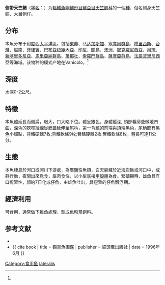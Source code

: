 {{Speciesbox
| status = NE
| status_system = 
| image = 
| genus = Apogon
| species = lateralis
| authority = Valenciennes, 1832<ref name='id7216'>{{cite web| url =http://www.bioinfo.cn/db05/BjdwSpecies.php?action=view&id=7216| title =侧带天竺鲷| work =中国动物物种编目数据库| publisher =中国科学院微生物研究所| author =中国科学院动物研究所| accessdate =2009-04-16| deadurl =yes| archiveurl =https://web.archive.org/web/20160305051658/http://www.bioinfo.cn/db05/BjdwSpecies.php?action=view&id=7216| archivedate =2016-03-05}}</ref>
| synonyms = 
}}

'''侧带天竺鲷'''（[[学名|学名]]：{{lang|la|''Apogon lateralis''}}）为[[輻鰭魚綱|輻鰭魚綱]][[鱸形目|鱸形目]][[鱸亞目|鱸亞目]][[天竺鲷科|天竺鲷科]]的一個[[種|種]]，俗名侧身天竺鲷、大目側仔。

==分布==
本魚分布于[[印度|印度]]西[[太平洋|太平洋]]區，包括[[東非|東非]]、[[马达加斯加|马达加斯加]]、[[塞席爾群島|塞席爾群島]]、[[模里西斯|模里西斯]]、[[台灣|台灣]]、[[越南|越南]]、[[菲律賓|菲律賓]]、[[巴布亞紐幾內亞|巴布亞紐幾內亞]]、[[印尼|印尼]]、[[關島|關島]]、[[澳洲|澳洲]]、[[密克羅尼西亞|密克羅尼西亞]]、[[帛琉|帛琉]]、[[新喀里多尼亞|新喀里多尼亞]]、[[馬里亞納群島|馬里亞納群島]]、[[萬那杜|萬那杜]]、[[索羅門群島|索羅門群島]]、[[薩摩亞群島|薩摩亞群島]]、[[法屬波里尼西亞|法屬波里尼西亞]]等海域。该物种的模式产地在Vanicolo。<ref name='id7216'/>

==深度==
水深0-2公尺。

==特徵==
本魚體延長而側扁，眼大，口大略下位。體呈銀色，身體縱深, 頭部輪廓些微地凹曲，深色的狹窄縱線從鰓蓋延伸至尾柄，第一背鰭的前端與頂端黑色，尾柄部有黑色小細點，背鰭硬棘7枚;背鰭軟條9枚;臀鰭硬棘2枚;臀鰭軟條8枚，體長可達11公分。

==生態==
本魚棲息於河口或河川下游處，為廣鹽性魚類，白天躲藏於近海岩礁或河口中，成群行動，夜間出來覓食，屬肉食性，以小型底棲[[甲殼類|甲殼類]]為食。繁殖期時，雄魚具有口孵習性，卵約7日化成仔魚，由雄魚吐出，具短暫的仔魚飄浮期。

==經濟利用==
可食用，通常做下雜魚處理，製成魚粉當飼料。

== 参考文献 ==
{{reflist}}
*{{FishBase_species|genus=Apogon|species=lateralis|year=2011|month=12}}
*{{ cite book | title = 觀賞魚圖鑑 | publisher = 貓頭鷹出版社 | date = 1996年6月 }}

{{Wikispecies|Apogon lateralis}}
{{Taxonbar|from=Q5586941}}

[[Category:食用鱼|Category:食用鱼]]
[[Category:天竺鲷属|lateralis]]


{{鲈形目小作品}}